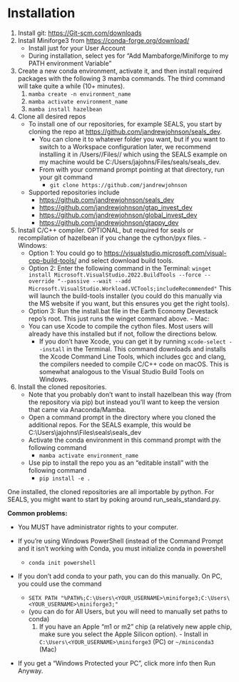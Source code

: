 # Installation

1.  Install git: <https://Git-scm.com/downloads>
2.  Install Miniforge3 from <https://conda-forge.org/download/>
    -   Install just for your User Account
    -   During installation, select yes for "Add Mambaforge/Miniforge to my PATH environment Variable"
3.  Create a new conda environment, activate it, and then install required packages with the following 3 mamba commands. The third command will take quite a while (10+ minutes).
    1.  `mamba create -n environment_name`
    2.  `mamba activate environment_name`
    3.  `mamba install hazelbean`
4.  Clone all desired repos
    -   To install one of our repositories, for example SEALS, you start by cloning the repo at <https://github.com/jandrewjohnson/seals_dev>.
        -   You can clone it to whatever folder you want, but if you want to switch to a Workspace configuration later, we recommend installing it in /Users/<YOUR_USERNAME>/Files/<toolname>/<repo_name> which using the SEALS example on my machine would be C:/Users/jajohns/Files/seals/seals_dev.
        -   From with your command prompt pointing at that directory, run your git command
            -   `git clone https://github.com/jandrewjohnson`
    -   Supported repositories include
        -   <https://github.com/jandrewjohnson/seals_dev>
        -   <https://github.com/jandrewjohnson/gtap_invest_dev>
        -   <https://github.com/jandrewjohnson/global_invest_dev>
        -   <https://github.com/jandrewjohnson/gtappy_dev>
5.  Install C/C++ compiler. OPTIONAL, but required for seals or recompilation of hazelbean if you change the cython/pyx files. - Windows:
    -   Option 1: You could go to <https://visualstudio.microsoft.com/visual-cpp-build-tools/> and select download build tools.
    -   Option 2: Enter the following command in the Terminal: `winget install Microsoft.VisualStudio.2022.BuildTools --force --override "--passive --wait --add Microsoft.VisualStudio.Workload.VCTools;includeRecommended"` This will launch the build-tools installer (you could do this manually via the MS website if you want, but this ensures you get the right tools).
    -   Option 3: Run the install.bat file in the Earth Economy Devestack repo's root. This just runs the winget command above. - Mac:
    -   You can use Xcode to compile the cython files. Most users will already have this installed but if not, follow the directions below.
        -   If you don't have Xcode, you can get it by running `xcode-select --install` in the Terminal. This command downloads and installs the Xcode Command Line Tools, which includes gcc and clang, the compilers needed to compile C/C++ code on macOS. This is somewhat analogous to the Visual Studio Build Tools on Windows.
6.  Install the cloned repositories.
    -   Note that you probably don't want to install hazelbean this way (from the repository via pip) but instead you'll want to keep the version that came via Anaconda/Mamba.
    -   Open a command prompt in the directory where you cloned the additional repos. For the SEALS example, this would be C:\\Users\\jajohns\\Files\\seals\\seals_dev
    -   Activate the conda environment in this command prompt with the following command
        -   `mamba activate environment_name`
    -   Use pip to install the repo you as an "editable install" with the following command
        -   `pip install -e .`

One installed, the cloned repositories are all importable by python. For SEALS, you might want to start by poking around run_seals_standard.py.

**Common problems:**

-   You MUST have administrator rights to your computer.

-   If you're using Windows PowerShell (instead of the Command Prompt and it isn't working with Conda, you must initialize conda in powershell

    -   `conda init powershell`

-   If you don't add conda to your path, you can do this manually. On PC, you could use the command

    -   `SETX PATH "%PATH%;C:\Users\<YOUR_USERNAME>\miniforge3;C:\Users\<YOUR_USERNAME>\miniforge3;"`
    -   (you can do for All Users, but you will need to manually set paths to conda)
        1.  If you have an Apple “m1 or m2” chip (a relatively new apple chip, make sure you select the Apple Silicon option). - Install in `C:\Users\<YOUR_USERNAME>\miniforge3` (PC) or `~/miniconda3` (Mac)

-   If you get a “Windows Protected your PC”, click more info then Run Anyway.

##